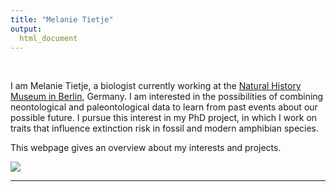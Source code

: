 ```yaml
---
title: "Melanie Tietje"
output:
  html_document
---
```


<div class="wrapper"></div>

<br>

<!-- <div style="background-color:lightgrey"> -->
<!--   <font size="5"> -->
<!--   <font color="red"> -->
<!--   NEWS : -->
<!--   </font> -->
<!--   Our new [Ecology Letters paper on fossils and conservation in amphibians](https://doi.org/10.1111/ele.13080) is finally online!  -->
<!--   </font> -->
<!-- </div> -->


I am Melanie Tietje, a biologist currently working at the [Natural History Museum in Berlin](https://www.naturkundemuseum.berlin/en/einblicke/mitarbeiter/melanie.tietje), Germany. I am interested in the possibilities of combining neontological and paleontological data to learn from past events about our possible future. I pursue this interest in my PhD project, in which I work on traits that influence extinction risk in fossil and modern amphibian species.

This webpage gives an overview about my interests and projects.

<div style="width:250px; height=200px">
![](portrait.jpg) 
</div>


------


